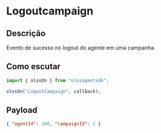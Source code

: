 # Logoutcampaign

## Descrição

Evento de sucesso no logout do agente em uma campanha.

## Como escutar

```js copy
import { olosOn } from "olosagentsdk";

olosOn("LogoutCampaign", callback);
```

## Payload

```json copy
{ "agentId": 108, "campaignId": 2 }
```
